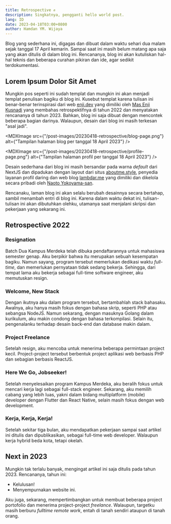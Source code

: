 ```yaml
---
title: Retrospective ✊
description: Singkatnya, pengganti hello world post.
lang: ID
date: 2023-04-18T03:00+0800
author: Hamdan YM. Wijaya
---
```


Blog yang sederhana ini, digagas dan dibuat dalam waktu sehari dua malam sejak
tanggal 17 April kemarin. Sampai saat ini masih belum matang apa saja yang akan
ditulis di dalam blog ini. Rencananya, blog ini akan kutuliskan hal-hal teknis
dan beberapa curahan pikiran dan ide, agar sedikit terdokumentasi.

## Lorem Ipsum Dolor Sit Amet

Mungkin pos seperti ini sudah templat dan mungkin ini akan menjadi templat
penulisan bagiku di blog ini. Kusebut templat karena tulisan ini benar-benar
terinspirasi dari web [enji.dev](https://enji.dev) yang dimiliki oleh
[Mas Enji Kusnadi](https://github.com/enjidev) yang membahas retrospektifnya
di tahun 2022 dan menyatakan rencananya di tahun 2023. Bahkan, blog ini saja
dibuat dengan mencontek beberapa bagian darinya. Walaupun, desain dari blog ini
masih terkesan "asal jadi".

<MDXImage
  src={"/post-images/20230418-retrospective/blog-page.png"}
  alt={"Tampilan halaman blog per tanggal 18 April 2023"}
/>

<MDXImage
  src={"/post-images/20230418-retrospective/profile-page.png"}
  alt={"Tampilan halaman profil per tanggal 18 April 2023"}
/>

Desain sederhana dari blog ini masih bersandar pada warna _default_ dari NextJS
dan dipadukan dengan layout dari situs [aboutme.style](https://aboutme.style),
penyedia layanan profil daring dan web blog [lambdar.me](https://lambdar.me)
yang dimiliki dan dikelola secara pribadi oleh
[Naoto Yokoyama-san](https://github.com/builtinnya).

Rencanaku, laman blog ini akan selalu berubah desainnya secara bertahap, sambil
menambah entri di blog ini. Karena dalam waktu dekat ini, tulisan-tulisan ini
akan dibutuhkan olehku, utamanya saat menjalani skripsi dan pekerjaan yang
sekarang ini.

## Retrospective 2022

### Resignation

Batch Dua Kampus Merdeka telah dibuka pendaftarannya untuk mahasiswa semester
genap. Aku berpikir bahwa itu merupakan sebuah kesempatan bagiku. Namun sayang,
program tersebut memerlukan dedikasi waktu _full-time_, dan memerlukan
pernyataan tidak sedang bekerja. Sehingga, dari tempat lama aku bekerja sebagai
full-time software engineer, aku memutuskan resign.

### Welcome, New Stack

Dengan ikutnya aku dalam program tersebut, bertambahlah stack bahasaku.
Awalnya, aku hanya masih fokus dengan bahasa skrip, seperti PHP atau sebangsa
NodeJS. Namun sekarang, dengan masuknya Golang dalam kurikulum, aku makin
condong dengan bahasa terkompilasi. Selain itu, pengenalanku terhadap desain
back-end dan database makin dalam.

### Project Freelance

Setelah resign, aku mencoba untuk menerima beberapa permintaan project kecil.
Project-project tersebut berbentuk project aplikasi web berbasis PHP dan
sebagian berbasis ReactJS.

### Here We Go, Jobseeker!

Setelah menyelesaikan program Kampus Merdeka, aku beralih fokus untuk mencari
kerja lagi sebagai full-stack engineer. Sekarang, aku memilih cabang yang lebih
luas, yakni dalam bidang multiplatform (mobile) developer dengan Flutter dan
React Native, selain masih fokus dengan web development.

### Kerja, Kerja, Kerja!

Setelah sekitar tiga bulan, aku mendapatkan pekerjaan sampai saat artikel ini
ditulis dan dipublikasikan, sebagai full-time web developer. Walaupun kerja
hybrid beda kota, tetapi okelah.

## Next in 2023

Mungkin tak terlalu banyak, mengingat artikel ini saja ditulis pada tahun 2023.
Rencananya, tahun ini:

- Kelulusan!
- Menyempurnakan website ini.

Aku juga, sekarang, mempertimbangkan untuk membuat beberapa project portofolio
dan menerima project-project _freelance_. Walaupun, targetku masih berburu
_fulltime remote work_, entah di tanah sendiri ataupun di tanah orang.
